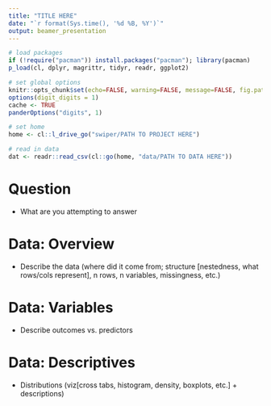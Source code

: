 ---
title: "TITLE HERE"
date: "`r format(Sys.time(), '%d %B, %Y')`"
output: beamer_presentation
---

```{r, setup, echo=FALSE, results="hide", message=FALSE}
# load packages
if (!require("pacman")) install.packages("pacman"); library(pacman)
p_load(cl, dplyr, magrittr, tidyr, readr, ggplot2)

# set global options
knitr::opts_chunk$set(echo=FALSE, warning=FALSE, message=FALSE, fig.path='figures/')
options(digit_digits = 1)
cache <- TRUE
panderOptions("digits", 1)

# set home
home <- cl::l_drive_go("swiper/PATH TO PROJECT HERE")

# read in data
dat <- readr::read_csv(cl::go(home, "data/PATH TO DATA HERE"))
```

# Question

- What are you attempting to answer

# Data: Overview

- Describe the data (where did it come from; structure [nestedness, what rows/cols represent], n rows, n variables, missingness, etc.)

# Data: Variables

- Describe outcomes vs. predictors

# Data: Descriptives

- Distributions (viz[cross tabs, histogram, density, boxplots, etc.] + descriptions)
